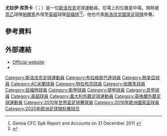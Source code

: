 {{noteTA
|G1=Football
|G2=uefa
|G3=意甲
|1=zh-hans:库茨卡; zh-hk:古斯卡;
|2=zh-hans:尤拉伊; zh-hk:祖拉;
}}
{{Infobox football biography
|name = 尤拉伊·古斯卡<br>Juraj Kucka
|fullname = Juraj Kucka
|image = Ukrain-Slovakia (5).jpg
|image_size = 220
|caption = 
|height = 1.86 m
|birth_date = {{birth date and age|df=y|1987|2|26}}
|birth_place = [[斯洛伐克|斯洛伐克]][[博伊尼采|博伊尼采]]
|currentclub = [[沃特福德足球俱乐部|屈福特]] ([[帕爾馬足球會|帕爾馬]]外借)
|clubnumber = 33
|position = [[中場|中場]]
|youthyears1 = 2001–2002 | youthclubs1 = Prievidza
|youthyears2 = 2002–2004 | youthclubs2 = Radvaň
|youthyears3 = 2004–2006 | youthclubs3 = [[波德布雷佐瓦足球俱樂部|普巴索華]]
|years1 = 2005–2007 | clubs1 = [[波德布雷佐瓦足球俱樂部|普巴索華]]            | caps1 =  42 | goals1 = 3
|years2 = 2007–2008 | clubs2 = [[魯容貝羅克足球俱樂部|路梳比洛]]      | caps2 =  48 | goals2 = 9
|years3 = 2009–2011 | clubs3 = [[布拉格斯巴達足球俱樂部|布拉格斯巴達]] | caps3 =  45 | goals3 = 11
|years4 = 2011–2015 | clubs4 = [[热那亚板球与足球俱乐部|熱拿亞]]             | caps4 = 122 | goals4 = 9
|years5 = 2015–2017 | clubs5 = [[AC米兰|AC米兰]]               | caps5 =  59 | goals5 = 4
|years6 = 2017–2019 | clubs6 = [[特拉布宗体育|特拉布宗]]                    | caps6 =  33 | goals6 = 3
|years7 = 2019–     | clubs7 = [[帕爾馬足球會|帕爾馬]]        | caps7 = 72 | goals7 = 17
|years8 = 2021–     | clubs8 = → [[沃特福德足球俱乐部|屈福特]] (外借)       | caps8 = 1 | goals8 = 0
|nationalyears1 = 2007–2008 | nationalteam1 = [[斯洛伐克21歲以下國家足球隊|斯洛伐克U21]] | nationalcaps1 = 11 | nationalgoals1 = 0
|nationalyears2 = 2008–     | nationalteam2 = [[斯洛伐克國家足球隊|斯洛伐克]]              | nationalcaps2 = 86 | nationalgoals2 = 10
| club-update         = 2021年8月14日
| nationalteam-update = 2021年6月23日
}}

'''尤拉伊·库茨卡'''（{{lang-sk|Juraj Kucka}}；{{bd|1987年|2月26日}}）是一位[[斯洛伐克|斯洛伐克]]足球運動員。在場上的位置是中場。現時被[[意乙|意乙]]球隊[[帕爾馬足球會|帕爾馬]]外借至[[英超|英超]]球隊[[沃特福德足球俱乐部|屈福特]]<ref name=Genoa2011bilancio>Genoa CFC SpA Report and Accounts on 31 December 2011 {{it icon}}</ref><ref>{{cite web| url = http://www.profutbal.sk/spravy/clanok110791-Kucka_definitivne_hracom_Janova_podpisal_45rocnu_zmluvu.htm?utm_source=rss| title = Kucka definitívne hráčom Janova, podpísal 4,5-ročnú zmluvu| accessdate = 2011-02-08| date = 6 January 2011| publisher = ''profutbal''| language = sk| archive-date = 2012-03-14| archive-url = https://web.archive.org/web/20120314093600/http://www.profutbal.sk/spravy/clanok110791-Kucka_definitivne_hracom_Janova_podpisal_45rocnu_zmluvu.htm?utm_source=rss| dead-url = no}}</ref>。他也代表[[斯洛伐克國家足球隊|斯洛伐克國家足球隊]]參賽。

==參考資料==
{{Reflist}}

==外部連結==
* [https://web.archive.org/web/20190629210002/http://www.jurajkucka.com/ Official website]
* {{FIFA player|319373}}

<!--{{帕爾馬球員名單}}-->
{{屈福特球員名單}}
{{2010年世界盃足球賽斯洛伐克參賽名單}}
{{2016年歐洲國家盃斯洛伐克參賽名單}}
{{2020年欧洲足球锦标赛斯洛伐克参赛名单}}

{{DEFAULTSORT:Kucka, Juraj}}
[[Category:斯洛伐克足球運動員|Category:斯洛伐克足球運動員]]
[[Category:布拉格斯巴達球員|Category:布拉格斯巴達球員]]
[[Category:熱拿亞球員|Category:熱拿亞球員]]
[[Category:AC米蘭球員|Category:AC米蘭球員]]
[[Category:特拉布宗球員|Category:特拉布宗球員]]
[[Category:帕爾馬球員|Category:帕爾馬球員]]
[[Category:屈福特球員|Category:屈福特球員]]
[[Category:斯甲球員|Category:斯甲球員]]
[[Category:捷甲球員|Category:捷甲球員]]
[[Category:意甲球員|Category:意甲球員]]
[[Category:英超球員|Category:英超球員]]
[[Category:義大利外籍足球運動員|Category:義大利外籍足球運動員]]
[[Category:英格蘭外籍足球運動員|Category:英格蘭外籍足球運動員]]
[[Category:2010年世界盃足球賽球員|Category:2010年世界盃足球賽球員]]
[[Category:2016年歐洲國家盃球員|Category:2016年歐洲國家盃球員]]
[[Category:2020年欧洲足球锦标赛球员|Category:2020年欧洲足球锦标赛球员]]